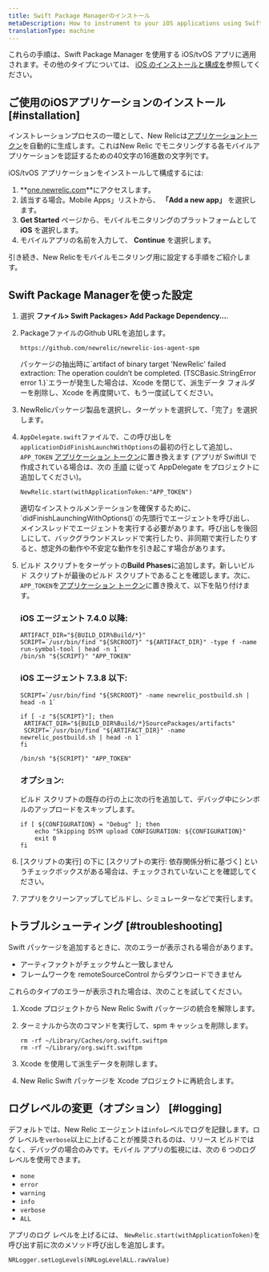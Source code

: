 ```yaml
---
title: Swift Package Managerのインストール
metaDescription: How to instrument to your iOS applications using Swift Package Manager.
translationType: machine
---
```


これらの手順は、Swift Package Manager を使用する iOS/tvOS アプリに適用されます。その他のタイプについては、 [iOS のインストールと構成を](/docs/mobile-monitoring-installation/ios-installation-and-configuration)参照してください。

## ご使用のiOSアプリケーションのインストール [#installation]

インストレーションプロセスの一環として、New Relicは[アプリケーショントークン](/docs/mobile-apps/viewing-your-application-token)を自動的に生成します。これはNew Relic でモニタリングする各モバイルアプリケーションを認証するための40文字の16進数の文字列です。

iOS/tvOS アプリケーションをインストールして構成するには:

1. **[one.newrelic.com](https://one.newrelic.com/all-capabilities)**にアクセスします。
2. 該当する場合。Mobile Apps」リストから、 **「Add a new app」** を選択します。
3. **Get Started** ページから、モバイルモニタリングのプラットフォームとして **iOS** を選択します。
4. モバイルアプリの名前を入力して、 **Continue** を選択します。

引き続き、New Relicをモバイルモニタリング用に設定する手順をご紹介します。

## Swift Package Managerを使った設定

1. 選択 **ファイル> Swift Packages> Add Package Dependency...**.

2. PackageファイルのGithub URLを追加します。

   ```
   https://github.com/newrelic/newrelic-ios-agent-spm
   ```

   <Callout variant="tip">
     パッケージの抽出時に`artifact of binary target 'NewRelic' failed extraction: The operation couldn’t be completed. (TSCBasic.StringError error 1.)`エラーが発生した場合は、Xcode を閉じて、派生データ フォルダーを削除し、Xcode を再度開いて、もう一度試してください。
   </Callout>

3. NewRelicパッケージ製品を選択し、ターゲットを選択して、「完了」を選択します。

4. `AppDelegate.swift`ファイルで、この呼び出しを`applicationDidFinishLaunchWithOptions`の最初の行として追加し、 `APP_TOKEN` [アプリケーション トークン](/docs/mobile-apps/viewing-your-application-token)に置き換えます (アプリが SwiftUI で作成されている場合は、次の [手順](/docs/mobile-monitoring/new-relic-mobile-ios/troubleshoot/swiftui-appdelegate) に従って AppDelegate をプロジェクトに追加してください)。

   ```
   NewRelic.start(withApplicationToken:"APP_TOKEN")
   ```

   <Callout variant="important">
     適切なインストゥルメンテーションを確保するために、`didFinishLaunchingWithOptions()`の先頭行でエージェントを呼び出し、メインスレッドでエージェントを実行する必要があります。呼び出しを後回しにして、バックグラウンドスレッドで実行したり、非同期で実行したりすると、想定外の動作や不安定な動作を引き起こす場合があります。
   </Callout>

5. ビルド スクリプトをターゲットの**Build Phases**に追加します。新しいビルド スクリプトが最後のビルド スクリプトであることを確認します。次に、 `APP_TOKEN`を[アプリケーション トークン](/docs/mobile-apps/viewing-your-application-token)に置き換えて、以下を貼り付けます。

   ### **iOS エージェント 7.4.0 以降**:

   ```
   ARTIFACT_DIR="${BUILD_DIR%Build/*}"
   SCRIPT=`/usr/bin/find "${SRCROOT}" "${ARTIFACT_DIR}" -type f -name run-symbol-tool | head -n 1`
   /bin/sh "${SCRIPT}" "APP_TOKEN"

   ```

   ### **iOS エージェント 7.3.8 以下**:

   ```
   SCRIPT=`/usr/bin/find "${SRCROOT}" -name newrelic_postbuild.sh | head -n 1`

   if [ -z "${SCRIPT}"]; then
    ARTIFACT_DIR="${BUILD_DIR%Build/*}SourcePackages/artifacts"
    SCRIPT=`/usr/bin/find "${ARTIFACT_DIR}" -name newrelic_postbuild.sh | head -n 1`
   fi

   /bin/sh "${SCRIPT}" "APP_TOKEN"
   ```

   ### **オプション**:

   ビルド スクリプトの既存の行の上に次の行を追加して、デバッグ中にシンボルのアップロードをスキップします。

   ```
   if [ ${CONFIGURATION} = "Debug" ]; then
       echo "Skipping DSYM upload CONFIGURATION: ${CONFIGURATION}"
       exit 0
   fi
   ```

6. \[スクリプトの実行] の下に \[スクリプトの実行: 依存関係分析に基づく] というチェックボックスがある場合は、チェックされていないことを確認してください。

7. アプリをクリーンアップしてビルドし、シミュレーターなどで実行します。

<InstallFeedback/>

## トラブルシューティング [#troubleshooting]

Swift パッケージを追加するときに、次のエラーが表示される場合があります。

* アーティファクトがチェックサムと一致しません
* フレームワークを remoteSourceControl からダウンロードできません

これらのタイプのエラーが表示された場合は、次のことを試してください。

1. Xcode プロジェクトから New Relic Swift パッケージの統合を解除します。

2. ターミナルから次のコマンドを実行して、spm キャッシュを削除します。

   ```
   rm -rf ~/Library/Caches/org.swift.swiftpm
   rm -rf ~/Library/org.swift.swiftpm
   ```

3. Xcode を使用して派生データを削除します。

4. New Relic Swift パッケージを Xcode プロジェクトに再統合します。

## ログレベルの変更（オプション） [#logging]

デフォルトでは、New Relic エージェントは`info`レベルでログを記録します。ログ レベルを`verbose`以上に上げることが推奨されるのは、リリース ビルドではなく、デバッグの場合のみです。モバイル アプリの監視には、次の 6 つのログ レベルを使用できます。

* `none`
* `error`
* `warning`
* `info`
* `verbose`
* `ALL`

アプリのログ レベルを上げるには、 `NewRelic.start(withApplicationToken)`を呼び出す前に次のメソッド呼び出しを追加します。

```
NRLogger.setLogLevels(NRLogLevelALL.rawValue)
```